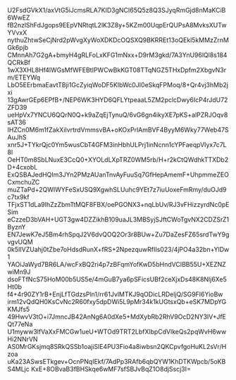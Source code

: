 U2FsdGVkX1/axVtG5iJcmsRLA7KID3gNCI65Q5z8Q3SJyqRmGjd8nMaKCiB6WwEZ
fB2nzlShFdJgops9EEpVNRtqtL2lK3Z8y+5KZm00UqpErQUPsA8MvksXUTwYVvxX
nythuZhtwSeCjNrd2pWvgXyWoXDKDcOQSXQ9BKRREt13oQEkl5kMMzZrnMGk6pjb
CMnnAh7G2gA+bmyH4gRLFoLxKFG1mNxx+D9rM3gkd/7A3YnU96lQl8s184QCRkBf
1wX3XHL8Hf4lWGsMfWFEBtIPWCwBkKGT08TTqNGZ5THxDpfm2XbgvN3rm/ETEYWq
LbO5EErbmaEavtTBji1GcZyiqWoDF5KIbWc0JI0eSkqFPMoq/8+Qr4vj3hMb2jxi
13gAwrGEp6EPfB+/NEP6WK3HYD6QFLYtpeaaL5ZM2pclcDwy6IcP4rJdU72ZFD39
ueHpVx7YNCU6QQrN0Q+k9aZqEjTynuQ/6vG6gn4ikyXE7pKS+alPZRJOqv8sAT36
IHZCn0M6m1fZakXiIvrtrdVmmsvBA+oKOxPrlAmBVF4ByyM6Wky77Web47SAuJhS
xnr5J+TYkrQjc0Ym5wusCbT4GFM3inHbhULPrj1inNcnn1cYPFaeqpVIyx7c7L8l
OeHT0m8SbLNuxE3CcQ0+XYOLdLXpTRZ0WM5rb/H+r2kCtQWdhkTTXDb2D+4cxobL
ExQSBAJedHQIm3JYn2PMzAUanTnvAyFuuSq7GfHepAmemF+UhpmmeZEOCxmchuZC
muZTaPd+2QWIWYFeSxUSQ9XgwhSLUuhc9YEt7z7iuUoxeFmRmy/duOJd9c7tx9kf
TFjxST1dLa9IhZzZbmTtMQF8FBX/oePGONX3+nqLbUv/RJ3vFHizzyrdNc0pESim
eCzzeD3bVAH+UGT3gw4DZZikhB109uaJL3MBSyjSJftCWoTgvNX2CDZSrZ1ByznY
EN7JewK7eJ5Bm4rhSpqJ2V6dvQOQ2Or3r8BUw+Zu7DaZesFZ65srdTwY9gvgvUQM
0k5IIVZUahj0tZbe7oHdsdRunX+fRS+2NpezquwRfIIs023/4jPO4a32bn+YlDw1
YAOiJaWyd7BR6LA/wcFxBQ2ri4p7zBFqmYofKwD5bHndVCIBB55U+XEZNZwiMn9J
dsoFTfNcS75HoM00b5US5e/4mGuB7ya6pSFicsUBf2ceXjxDs48K8Nlj6Xe5Ht0b
f4+4r90ZY1rB+EnjLfTGdzsPln1/rr61JvlMTKJ9qODicLRDeljQ/SG9FI6YioBw
irm12vQdQH0KsCvNc2R60fxy5dpDWi5L9pMr34k1kUGtsxQb+eSK7MDpYGKMJfs5
49HwvV3tO+i7JmncJB42AnNg6A0dXe5+MdXybRb2RhV9OcD2NY3IV+JfEQt77eNa
U1myww3lfVaXxFMCGw1ueU+WTOd9TRT2LbfXlbpCdVlkeQs2pqWvH6wwHi2NNrVN
AS0MrGKsjmq8SRkQSSb1oajiSlE4PU3Fio4a8iwbsn2QKCpvfgoHuKL2sVr/Hzoa
uKa23ASwsETkgev+OcnPNqIEkf/7AdPp3RAfb6qbQYW1KhDTKWpcb/5oKBS4MLjc
KxE+8OBvaB3fBHSkqe6wMF7sfSBJvBqZ1O8djSscj3I=
